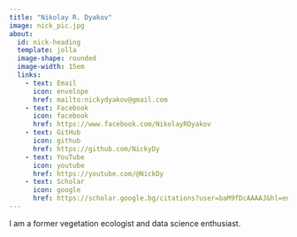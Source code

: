 ```yaml
---
title: "Nikolay R. Dyakov"
image: nick_pic.jpg
about: 
  id: nick-heading
  template: jolla
  image-shape: rounded
  image-width: 15em
  links:
    - text: Email
      icon: envelope
      href: mailto:nickydyakov@gmail.com
    - text: Facebook
      icon: facebook
      href: https://www.facebook.com/NikolayRDyakov
    - text: GitHub
      icon: github
      href: https://github.com/NickyDy
    - text: YouTube
      icon: youtube
      href: https://youtube.com/@NickDy
    - text: Scholar
      icon: google
      href: https://scholar.google.bg/citations?user=baM9fDcAAAAJ&hl=en
---
```


:::{#nick-heading}

I am a former vegetation ecologist and data science enthusiast.

:::